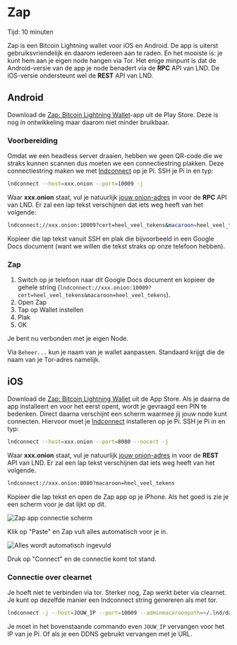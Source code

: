 
# Zap

<Callout emoji="&#x2139;">
	Tijd: 10 minuten
</Callout>

Zap is een Bitcoin Lightning wallet voor iOS en Android. De app is uiterst gebruiksvriendelijk en daarom iedereen aan te raden. En het mooiste is: je kunt hem aan je eigen node hangen via Tor. Het enige minpunt is dat de Android-versie van de app je node benadert via de **RPC** API van LND. De iOS-versie ondersteunt wel de **REST** API van LND.

## Android
Download de [Zap: Bitcoin Lightning Wallet](https://play.google.com/store/apps/details?id=zapsolutions.zap)-app uit de Play Store. Deze is nog in ontwikkeling maar daarom niet minder bruikbaar. 

### Voorbereiding
Omdat we een headless server draaien, hebben we geen QR-code die we straks kunnen scannen dus moeten we een connectiestring plakken. Deze connectiestring maken we met [lndconnect](/lightning-extensions/lnd-connect) op je Pi. SSH je Pi in en typ:

```bash
lndconnect --host=xxx.onion --port=10009 -j
```

Waar **xxx.onion** staat, vul je natuurlijk [jouw onion-adres](/lightning-extensions/lnd-connect) in voor de **RPC** API van LND. Er zal een lap tekst verschijnen dat iets weg heeft van het volgende:

```bash
lndconnect://xxx.onion:10009?cert=heel_veel_tekens&macaroon=heel_veel_tekens
```

Kopieer die lap tekst vanuit SSH en plak die bijvoorbeeld in een Google Docs document \(want we willen die tekst straks op onze telefoon hebben\).

### Zap

1. Switch op je telefoon naar dit Google Docs document en kopieer de gehele string \(`lndconnect://xxx.onion:10009?cert=heel_veel_tekens&macaroon=heel_veel_tekens`\).
2. Open Zap
3. Tap op Wallet instellen
4. Plak
3. OK

Je bent nu verbonden met je eigen Node.

Via `Beheer...` kun je naam van je wallet aanpassen. Standaard krijgt die de naam van je Tor-adres namelijk.

## iOS
Download de [Zap: Bitcoin Lightning Wallet](https://apps.apple.com/nl/app/zap-bitcoin-lightning-wallet/id1406311960) uit de App Store. Als je daarna de app installeert en voor het eerst opent, wordt je gevraagd een PIN te bedenken. Direct daarna verschijnt een scherm waarmee jij jouw node kunt connecten. Hiervoor moet je [lndconnect](/lightning-extensions/lnd-connect) installeren op je Pi. SSH je Pi in en typ:

```bash
lndconnect --host=xxx.onion --port=8080 --nocert -j
```

Waar **xxx.onion** staat, vul je natuurlijk [jouw onion-adres](/lightning/tor-aanpassen) in voor de **REST** API van LND. Er zal een lap tekst verschijnen dat iets weg heeft van het volgende.

```bash
lndconnect://xxx.onion:8080?macaroon=heel_veel_tekens
```

Kopieer die lap tekst en open de Zap app op je iPhone. Als het goed is zie je een scherm voor je dat lijkt op dit.

![Zap app connectie scherm](../.gitbook/assets/img_0163.png)

Klik op "Paste" en Zap vult alles automatisch voor je in.

![Alles wordt automatisch ingevuld](../.gitbook/assets/img_4ea8cbfa09b2-1.jpeg)

Druk op "Connect" en de connectie komt tot stand.

### Connectie over clearnet

Je hoeft niet te verbinden via tor. Sterker nog, Zap werkt beter via clearnet. Je kunt op dezelfde manier een lndconnect string genereren als met tor.

```bash
lndconnect -j --host=JOUW_IP --port=10009 --adminmacaroonpath=~/.lnd/data/chain/bitcoin/mainnet/admin.macaroon --tlscertpath=~/.lnd/tls.cert
```

Je moet in het bovenstaande commando even `JOUW_IP` vervangen voor het IP van je Pi. Of als je een DDNS gebruikt vervangen met je URL.